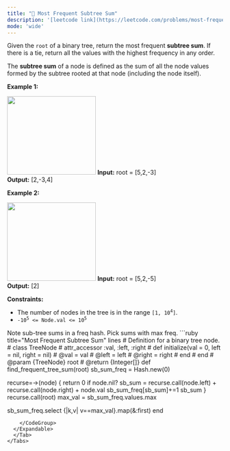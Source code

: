 ```yaml
---
title: "🧀 Most Frequent Subtree Sum"
description: '[leetcode link](https://leetcode.com/problems/most-frequent-subtree-sum/description/)'
mode: 'wide'
---
```

<Tabs>
  <Tab title="Question" icon="circle-question" iconType="regular">
    <Card>
      <p>Given the <code>root</code> of a binary tree, return the most frequent <strong>subtree sum</strong>. If there is a tie, return all the values with the highest frequency in any order.</p>  <p>The <strong>subtree sum</strong> of a node is defined as the sum of all the node values formed by the subtree rooted at that node (including the node itself).</p>   <p><strong class="example">Example 1:</strong></p> <img alt="" src="https://assets.leetcode.com/uploads/2021/04/24/freq1-tree.jpg" style="width: 207px; height: 183px;" />  <strong>Input:</strong> root = [5,2,-3] <br/> <strong>Output:</strong> [2,-3,4]   <p><strong class="example">Example 2:</strong></p> <img alt="" src="https://assets.leetcode.com/uploads/2021/04/24/freq2-tree.jpg" style="width: 207px; height: 183px;" />  <strong>Input:</strong> root = [5,2,-5] <br/> <strong>Output:</strong> [2]    <p><strong>Constraints:</strong></p>  <ul>  <li>The number of nodes in the tree is in the range <code>[1, 10<sup>4</sup>]</code>.</li>  <li><code>-10<sup>5</sup> &lt;= Node.val &lt;= 10<sup>5</sup></code></li> </ul> 
    </Card>
  </Tab>
  <Tab title="Solution" icon="lightbulb" iconType="regular" >
    <Card>
      Note sub-tree sums in a freq hash. Pick sums with max freq.
</Card>
  <Expandable title="code">
    <CodeGroup dropdown>
```ruby title="Most Frequent Subtree Sum" lines
# Definition for a binary tree node.
# class TreeNode
#     attr_accessor :val, :left, :right
#     def initialize(val = 0, left = nil, right = nil)
#         @val = val
#         @left = left
#         @right = right
#     end
# end
# @param {TreeNode} root
# @return {Integer[]}
def find_frequent_tree_sum(root)
  sb_sum_freq = Hash.new(0)

  recurse=->(node) {
    return 0 if node.nil?
    sb_sum = recurse.call(node.left) + recurse.call(node.right) + node.val
    sb_sum_freq[sb_sum]+=1
    sb_sum
  }
  recurse.call(root)
  max_val = sb_sum_freq.values.max
  
  sb_sum_freq.select {|k,v| v==max_val}.map(&:first)
end
```
    </CodeGroup>
  </Expandable>
  </Tab>
</Tabs>